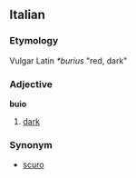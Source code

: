 ==Italian==
===Etymology===
Vulgar Latin ''*burius'' "red, dark"
===Adjective===
'''buio'''

# [[dark]]

===Synonym===
*[[scuro]]